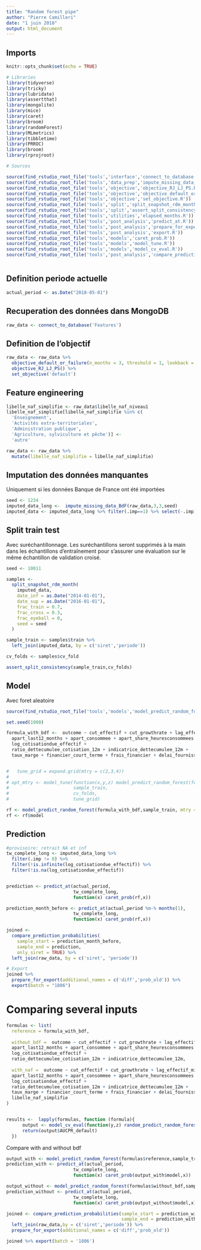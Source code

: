 ```yaml
---
title: "Random forest pipe"
author: "Pierre Camilleri"
date: "1 juin 2018"
output: html_document
---
```


## Imports
```r
knitr::opts_chunk$set(echo = TRUE)

# Libraries
library(tidyverse)
library(tricky)
library(lubridate)
library(assertthat)
library(mongolite)
library(mice)
library(caret)
library(broom)
library(randomForest)
library(MLmetrics)
library(tibbletime)
library(PRROC)
library(broom)
library(rprojroot)

# Sources

source(find_rstudio_root_file('tools','interface','connect_to_database.R'))
source(find_rstudio_root_file('tools','data_prep','impute_missing_data_BdF.R'))
source(find_rstudio_root_file('tools','objective','objective_RJ_LJ_PS.R'))
source(find_rstudio_root_file('tools','objective','objective_default_or_failure.R'))
source(find_rstudio_root_file('tools','objective','set_objective.R'))
source(find_rstudio_root_file('tools','split','split_snapshot_rdm_month.R'))
source(find_rstudio_root_file('tools','split','assert_split_consistency.R'))
source(find_rstudio_root_file('tools','utilities','elapsed_months.R'))
source(find_rstudio_root_file('tools','post_analysis','predict_at.R'))
source(find_rstudio_root_file('tools','post_analysis','prepare_for_export.R'))
source(find_rstudio_root_file('tools','post_analysis','export.R'))
source(find_rstudio_root_file('tools','models','caret_prob.R'))
source(find_rstudio_root_file('tools','models','model_tune.R'))
source(find_rstudio_root_file('tools','models','model_cv_eval.R'))
source(find_rstudio_root_file('tools','post_analysis','compare_prediction_probabilities.R'))



```

## Definition periode actuelle
```r
actual_period <- as.Date("2018-05-01")
```


## Recuperation des données dans MongoDB
```r
raw_data <- connect_to_database('Features')
```

## Definition de l'objectif
```r
raw_data <- raw_data %>% 
  objective_default_or_failure(n_months = 3, threshold = 1, lookback = 18) %>%
  objective_RJ_LJ_PS() %>% 
  set_objective('default')
```

## Feature engineering

```r

libelle_naf_simplifie <- raw_data$libelle_naf_niveau1 
libelle_naf_simplifie[libelle_naf_simplifie %in% c(
  'Enseignement',
  'Activités extra-territoriales',
  'Administration publique',
  'Agriculture, sylviculture et pêche')] <- 
  'autre'

raw_data <- raw_data %>% 
  mutate(libelle_naf_simplifie = libelle_naf_simplifie) 

```
## Imputation des données manquantes

Uniquement si les données Banque de France ont été importées

```r
seed <- 1234
imputed_data_long <-  impute_missing_data_BdF(raw_data,3,3,seed)
imputed_data <- imputed_data_long %>% filter(.imp==1) %>% select(-.imp) %>% as_tbl_time(periode)
```

## Split train test 

Avec suréchantillonnage. Les suréchantillons seront supprimés à la main dans les échantillons d'entraînement pour s'assurer une évaluation sur le même échantillon de validation croisé. 

```r
seed <- 10011

samples <-
  split_snapshot_rdm_month(
    imputed_data,
    date_inf = as.Date("2014-01-01"),
    date_sup = as.Date("2016-01-01"),
    frac_train = 0.7,
    frac_cross = 0.3,
    frac_eyeball = 0,
    seed = seed
  )

sample_train <- samples$train %>% 
  left_join(imputed_data, by = c('siret','periode'))

cv_folds <- samples$cv_fold

assert_split_consistency(sample_train,cv_folds)
```

## Model

Avec foret aleatoire

```r
source(find_rstudio_root_file('tools','models','model_predict_random_forest.R'))
```


```r
set.seed(1900)

formula_with_bdf <-  outcome ~ cut_effectif + cut_growthrate + lag_effectif_missing +
  apart_last12_months + apart_consommee + apart_share_heuresconsommees +
  log_cotisationdue_effectif +
  ratio_dettecumulee_cotisation_12m + indicatrice_dettecumulee_12m + 
  taux_marge + financier_court_terme + frais_financier + delai_fournisseur + poids_frng + dette_fiscale 


#   tune_grid = expand.grid(mtry = c(2,3,4))
#   
# opt_mtry <- model_tune(function(x,y,z) model_predict_random_forest(formula_with_bdf,x,y,z),
#                        sample_train, 
#                        cv_folds, 
#                        tune_grid)

rf <- model_predict_random_forest(formula_with_bdf,sample_train, mtry = 4)
rf <- rf$model

```


## Prediction
```r

#provisoire: retrait NA et inf
tw_complete_long <- imputed_data_long %>%
  filter(.imp != 0) %>% 
  filter(!is.infinite(log_cotisationdue_effectif)) %>%
  filter(!is.na(log_cotisationdue_effectif))


prediction <- predict_at(actual_period,
                         tw_complete_long,
                         function(x) caret_prob(rf,x))

prediction_month_before <- predict_at(actual_period %m-% months(1),
                         tw_complete_long,
                         function(x) caret_prob(rf,x))

joined <-
  compare_prediction_probabilities(
    sample_start = prediction_month_before,
    sample_end = prediction,
    only_siret = TRUE) %>%
  left_join(raw_data, by = c('siret', 'periode')) 

# Export
joined %>% 
  prepare_for_export(additional_names = c('diff','prob_old')) %>% 
  export(batch = "1806")

```


# Comparing several inputs
```r
formulas <- list(
  reference = formula_with_bdf,
    
  without_bdf =  outcome ~ cut_effectif + cut_growthrate + lag_effectif_missing +
  apart_last12_months + apart_consommee + apart_share_heuresconsommees +
  log_cotisationdue_effectif +
  ratio_dettecumulee_cotisation_12m + indicatrice_dettecumulee_12m,
  
  with_naf =  outcome ~ cut_effectif + cut_growthrate + lag_effectif_missing +
  apart_last12_months + apart_consommee + apart_share_heuresconsommees +
  log_cotisationdue_effectif +
  ratio_dettecumulee_cotisation_12m + indicatrice_dettecumulee_12m + 
  taux_marge + financier_court_terme + frais_financier + delai_fournisseur +   poids_frng + dette_fiscale +
  libelle_naf_simplifie
)


results <-  lapply(formulas, function (formula){ 
      output <- model_cv_eval(function(y,z) random_predict_random_forest(formula,y,z,opt_mtry),sample_train,cv_folds, opt_mtry);
      return(output$AUCPR_default)
  })

```

Compare with and without bdf
```r

output_with <- model_predict_random_forest(formulas$reference,sample_train,mtry = 4)
prediction_with <- predict_at(actual_period,
                         tw_complete_long,
                         function(x) caret_prob(output_with$model,x))

output_without <- model_predict_random_forest(formulas$without_bdf,sample_train,mtry = 4)
prediction_without <- predict_at(actual_period,
                         tw_complete_long,
                         function(x) caret_prob(output_without$model,x))

joined <- compare_prediction_probabilities(sample_start = prediction_without,
                                           sample_end = prediction_with) %>% 
  left_join(raw_data,by = c('siret','periode')) %>% 
  prepare_for_export(additional_names = c('diff','prob_old'))

joined %>% export(batch = '1806')
```
 
